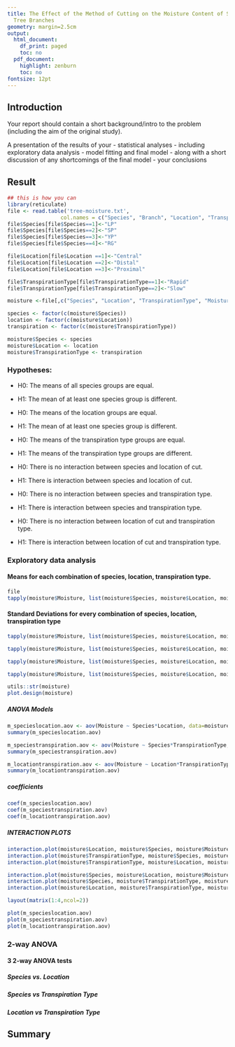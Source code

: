 ```yaml
---
title: The Effect of the Method of Cutting on the Moisture Content of Samples from
  Tree Branches
geometry: margin=2.5cm
output:
  html_document:
    df_print: paged
    toc: no
  pdf_document:
    highlight: zenburn
    toc: no
fontsize: 12pt
---
```



## Introduction

Your report should contain a short background/intro to the problem (including the aim of the original study).

A presentation of the results of your 
- statistical analyses
- including exploratory data analysis
- model fitting and final model
- along with a short discussion of any shortcomings of the final model
- your conclusions


## Result

```r
## this is how you can 
library(reticulate)
file <- read.table('tree-moisture.txt', 
                 col.names = c("Species", "Branch", "Location", "TranspirationType", "Moisture"))
file$Species[file$Species==1]<-"LP"
file$Species[file$Species==2]<-"SP"
file$Species[file$Species==3]<-"YP"
file$Species[file$Species==4]<-"RG"

file$Location[file$Location ==1]<-"Central"
file$Location[file$Location ==2]<-"Distal"
file$Location[file$Location ==3]<-"Proximal"

file$TranspirationType[file$TranspirationType==1]<-"Rapid"
file$TranspirationType[file$TranspirationType==2]<-"Slow"

moisture <-file[,c("Species", "Location", "TranspirationType", "Moisture")]

species <- factor(c(moisture$Species))
location <- factor(c(moisture$Location))
transpiration <- factor(c(moisture$TranspirationType))

moisture$Species <- species
moisture$Location <- location
moisture$TranspirationType <- transpiration

```
### Hypotheses:
- H0: The means of all species groups are equal.
- H1: The mean of at least one species group is different.

- H0: The means of the location groups are equal.
- H1: The mean of at least one species group is different.

- H0: The means of the transpiration type groups are equal.
- H1: The means of the transpiration type groups are different.

- H0: There is no interaction between species and location of cut.
- H1: There is interaction between species and location of cut.

- H0: There is no interaction between species and transpiration type.
- H1: There is interaction between species and transpiration type.

- H0: There is no interaction between location of cut and transpiration type.
- H1: There is interaction between location of cut and transpiration type.

### Exploratory data analysis
#### Means for each combination of **species**, **location**, **transpiration type**.
```r
file
tapply(moisture$Moisture, list(moisture$Species, moisture$Location, moisture$TranspirationType),mean)
```
#### Standard Deviations for every combination of **species**, **location**, **transpiration type**
```r
tapply(moisture$Moisture, list(moisture$Species, moisture$Location, moisture$TranspirationType), sd)
```
```r
tapply(moisture$Moisture, list(moisture$Species, moisture$Location, moisture$TranspirationType), median)
```
```r
tapply(moisture$Moisture, list(moisture$Species, moisture$Location, moisture$TranspirationType), min)
```
```r
tapply(moisture$Moisture, list(moisture$Species, moisture$Location, moisture$TranspirationType), max)
```
```r
utils::str(moisture)
plot.design(moisture)
```

##### ANOVA Models
```r
m_specieslocation.aov <- aov(Moisture ~ Species*Location, data=moisture) 
summary(m_specieslocation.aov)

m_speciestranspiration.aov <- aov(Moisture ~ Species*TranspirationType, data=moisture) 
summary(m_speciestranspiration.aov)

m_locationtranspiration.aov <- aov(Moisture ~ Location*TranspirationType, data=moisture) 
summary(m_locationtranspiration.aov)
```
##### coefficients

```r
coef(m_specieslocation.aov)
coef(m_speciestranspiration.aov)
coef(m_locationtranspiration.aov)

```
##### INTERACTION PLOTS

```r
interaction.plot(moisture$Location, moisture$Species, moisture$Moisture)
interaction.plot(moisture$TranspirationType, moisture$Species, moisture$Moisture)
interaction.plot(moisture$TranspirationType, moisture$Location, moisture$Moisture)

```
```r
interaction.plot(moisture$Species, moisture$Location, moisture$Moisture)
interaction.plot(moisture$Species, moisture$TranspirationType, moisture$Moisture)
interaction.plot(moisture$Location, moisture$TranspirationType, moisture$Moisture)

```

```r
layout(matrix(1:4,ncol=2)) 

plot(m_specieslocation.aov)
plot(m_speciestranspiration.aov)
plot(m_locationtranspiration.aov)
```

### 2-way ANOVA
#### 3 2-way ANOVA tests
##### Species vs. Location


##### Species vs Transpiration Type



##### Location vs Transpiration Type
## Summary


